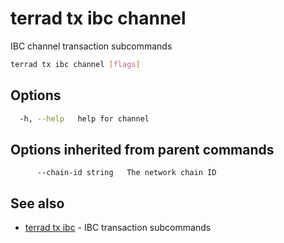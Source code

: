 # terrad tx ibc channel

IBC channel transaction subcommands

```sh Terrad
terrad tx ibc channel [flags]
```

## Options

```sh Terrad
  -h, --help   help for channel
```

## Options inherited from parent commands

```
      --chain-id string   The network chain ID
```

## See also

* [terrad tx ibc](terrad_tx_ibc.mdx)	 - IBC transaction subcommands


